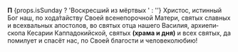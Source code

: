 **П** {props.isSunday ? 'Воскресший из мёртвых ' : ''}
Христос, истинный Бог наш, по хода́тайству Своей всенепорочной Ма­тери, свя­тых слав­ных и все­хваль­ных апосто­лов, во святых от­ца нашего Василия, архи­епи­скопа Кесарии Каппадокий­ской, святых 
**(храма и дня)** и всех свя­тых, да помилует и спасёт нас, по Сво­ей бла­гости и человеколюбию!
